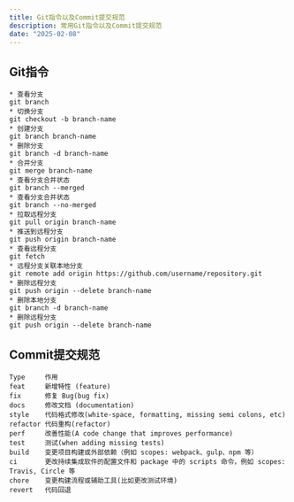 ```yaml
---
title: Git指令以及Commit提交规范
description: 常用Git指令以及Commit提交规范
date: "2025-02-08"
---
```


## Git指令
```
* 查看分支
git branch
* 切换分支
git checkout -b branch-name
* 创建分支
git branch branch-name
* 删除分支
git branch -d branch-name
* 合并分支
git merge branch-name
* 查看分支合并状态
git branch --merged
* 查看分支合并状态
git branch --no-merged
* 拉取远程分支
git pull origin branch-name
* 推送到远程分支
git push origin branch-name
* 查看远程分支
git fetch
* 远程分支关联本地分支
git remote add origin https://github.com/username/repository.git
* 删除远程分支
git push origin --delete branch-name
* 删除本地分支
git branch -d branch-name
* 删除远程分支
git push origin --delete branch-name
```

## Commit提交规范
```
Type	 作用
feat	 新增特性 (feature)
fix	     修复 Bug(bug fix)
docs	 修改文档 (documentation)
style	 代码格式修改(white-space, formatting, missing semi colons, etc)
refactor 代码重构(refactor)
perf	 改善性能(A code change that improves performance)
test	 测试(when adding missing tests)
build	 变更项目构建或外部依赖（例如 scopes: webpack、gulp、npm 等）
ci	     更改持续集成软件的配置文件和 package 中的 scripts 命令，例如 scopes: Travis, Circle 等
chore	 变更构建流程或辅助工具(比如更改测试环境)
revert	 代码回退
```